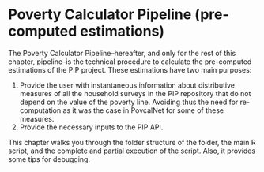# Poverty Calculator Pipeline (pre-computed estimations) {#pcpipeline}

The Poverty Calculator Pipeline--hereafter, and only for the rest of this
chapter, pipeline--is the technical procedure to calculate the pre-computed
estimations of the PIP project. These estimations have two main purposes:

1.  Provide the user with instantaneous information about distributive measures
    of all the household surveys in the PIP repository that do not depend on the
    value of the poverty line. Avoiding thus the need for re-computation as it
    was the case in PovcalNet for some of these measures.
2.  Provide the necessary inputs to the PIP API.

This chapter walks you through the folder structure of the folder, the main R
script, and the complete and partial execution of the script. Also, it provides
some tips for debugging.


